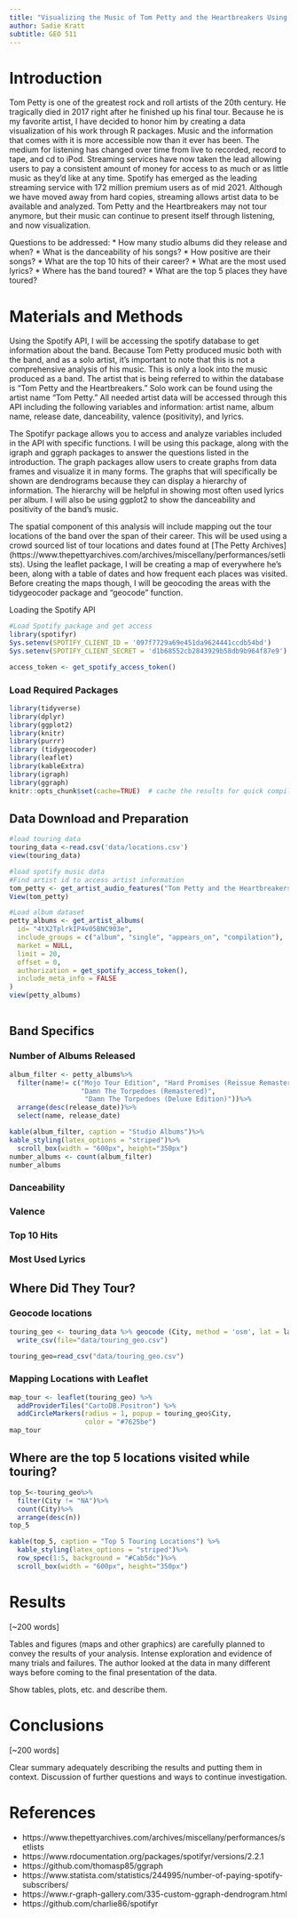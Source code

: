 ```yaml
---
title: "Visualizing the Music of Tom Petty and the Heartbreakers Using R"
author: Sadie Kratt
subtitle: GEO 511
---
```


# Introduction

Tom Petty is one of the greatest rock and roll artists of the 20th century. He tragically died in 2017 right after he finished up his final tour. Because he is my favorite artist, I have decided to honor him by creating a data visualization of his work through R packages. Music and the information that comes with it is more accessible now than it ever has been. The medium for listening has changed over time from live to recorded, record to tape, and cd to iPod. Streaming services have now taken the lead allowing users to pay a consistent amount of money for access to as much or as little music as they'd like at any time. Spotify has emerged as the leading streaming service with 172 million premium users as of mid 2021. Although we have moved away from hard copies, streaming allows artist data to be available and analyzed. Tom Petty and the Heartbreakers may not tour anymore, but their music can continue to present itself through listening, and now visualization.

Questions to be addressed:
* How many studio albums did they release and when?
* What is the danceability of his songs?
* How positive are their songs?
* What are the top 10 hits of their career?
* What are the most used lyrics?
* Where has the band toured?
* What are the top 5 places they have toured?

# Materials and Methods
Using the Spotify API, I will be accessing the spotify database to get information about the band. Because Tom Petty produced music both with the band, and as a solo artist, it's important to note that this is not a comprehensive analysis of his music. This is only a look into the music produced as a band. The artist that is being referred to within the database is "Tom Petty and the Heartbreakers." Solo work can be found using the artist name "Tom Petty." All needed artist data will be accessed through this API including the following variables and information: artist name, album name, release date, danceability, valence (positivity), and lyrics.

The Spotifyr package allows you to access and analyze variables included in the API with specific functions. I will be using this package, along with the igraph and ggraph packages to answer the questions listed in the introduction. The graph packages allow users to create graphs from data frames and visualize it in many forms. The graphs that will specifically be shown are dendrograms because they can display a hierarchy of information. The hierarchy will be helpful in showing most often used lyrics per album. I will also be using ggplot2 to show the danceability and positivity of the band's music.

The spatial component of this analysis will include mapping out the tour locations of the band over the span of their career. This will be used using a crowd sourced list of tour locations and dates found at [The Petty Archives] (https://www.thepettyarchives.com/archives/miscellany/performances/setlists). Using the leaflet package, I will be creating a map of everywhere he's been, along with a table of dates and how frequent each places was visited. Before creating the maps though, I will be geocoding the areas with the tidygeocoder package and "geocode" function.

Loading the Spotify API

```r
#Load Spotify package and get access
library(spotifyr)
Sys.setenv(SPOTIFY_CLIENT_ID = '097f7729a69e451da9624441ccdb54bd')
Sys.setenv(SPOTIFY_CLIENT_SECRET = 'd1b68552cb2843929b58db9b964f87e9')

access_token <- get_spotify_access_token()
```

### Load Required Packages

```r
library(tidyverse)
library(dplyr)
library(ggplot2)
library(knitr)
library(purrr)
library (tidygeocoder)
library(leaflet)
library(kableExtra)
library(igraph)
library(ggraph)
knitr::opts_chunk$set(cache=TRUE)  # cache the results for quick compiling
```

## Data Download and Preparation
```r
#load touring data
touring_data <-read.csv('data/locations.csv')
view(touring_data)

#load spotify music data
#Find artist id to access artist information
tom_petty <- get_artist_audio_features("Tom Petty and the Heartbreakers")
View(tom_petty)

#Load album dataset
petty_albums <- get_artist_albums(
  id= "4tX2TplrkIP4v05BNC903e",
  include_groups = c("album", "single", "appears_on", "compilation"),
  market = NULL,
  limit = 20,
  offset = 0,
  authorization = get_spotify_access_token(),
  include_meta_info = FALSE
)
view(petty_albums)
```

```r

```
## Band Specifics
### Number of Albums Released
```r
album_filter <- petty_albums%>%
  filter(name!= c("Mojo Tour Edition", "Hard Promises (Reissue Remastered)", 
                  "Damn The Torpedoes (Remastered)", 
                   "Damn The Torpedoes (Deluxe Edition)"))%>%
  arrange(desc(release_date))%>%
  select(name, release_date)

kable(album_filter, caption = "Studio Albums")%>%
kable_styling(latex_options = "striped")%>%
  scroll_box(width = "600px", height="350px")
number_albums <- count(album_filter)
number_albums
```
### Danceability
### Valence
### Top 10 Hits
### Most Used Lyrics
## Where Did They Tour?

### Geocode locations
```r
touring_geo <- touring_data %>% geocode (City, method = 'osm', lat = latitude , long = longitude)%>% 
  write_csv(file="data/touring_geo.csv")
```

```r
touring_geo=read_csv("data/touring_geo.csv")
```
### Mapping Locations with Leaflet
```r
map_tour <- leaflet(touring_geo) %>%
  addProviderTiles("CartoDB.Positron") %>%
  addCircleMarkers(radius = 1, popup = touring_geo$City,
                   color = "#7625be")
map_tour
```

## Where are the top 5 locations visited while touring?
```r
top_5<-touring_geo%>%
  filter(City != "NA")%>%
  count(City)%>%
  arrange(desc(n))
top_5
```

```r
kable(top_5, caption = "Top 5 Touring Locations") %>%
  kable_styling(latex_options = "striped")%>%
  row_spec(1:5, background = "#Cab5dc")%>%
  scroll_box(width = "600px", height="350px")
```

# Results

[~200 words]

Tables and figures (maps and other graphics) are carefully planned to convey the results of your analysis. Intense exploration and evidence of many trials and failures. The author looked at the data in many different ways before coming to the final presentation of the data.

Show tables, plots, etc. and describe them.



# Conclusions

[~200 words]

Clear summary adequately describing the results and putting them in context. Discussion of further questions and ways to continue investigation.

# References

* https://www.thepettyarchives.com/archives/miscellany/performances/setlists
* https://www.rdocumentation.org/packages/spotifyr/versions/2.2.1 
* https://github.com/thomasp85/ggraph
* https://www.statista.com/statistics/244995/number-of-paying-spotify-subscribers/
* https://www.r-graph-gallery.com/335-custom-ggraph-dendrogram.html
* https://github.com/charlie86/spotifyr


